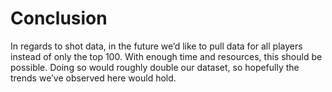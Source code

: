 # Conclusion

In regards to shot data, in the future we'd like to pull data for all players instead of only the top 100. With enough time and resources, this should be possible. Doing so would roughly double our dataset, so hopefully the trends we've observed here would hold.